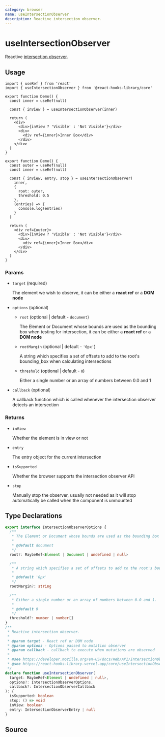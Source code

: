```yaml
---
category: browser
name: useIntersectionObserver
description: Reactive intersection observer.
---
```



<Playground>
  <Demo />
</Playground>

# useIntersectionObserver

Reactive [intersection observer](https://developer.mozilla.org/en-US/docs/Web/API/Intersection_Observer_API).

## Usage

```tsx
import { useRef } from 'react'
import { useIntersectionObserver } from '@react-hooks-library/core'

export function Demo() {
  const inner = useRef(null)

  const { inView } = useIntersectionObserver(inner)

  return (
    <div>
      <div>{inView ? 'Visible' : 'Not Visible'}</div>
      <div>
        <div ref={inner}>Inner Box</div>
      </div>
    </div>
  )
}
```

```tsx
export function Demo() {
  const outer = useRef(null)
  const inner = useRef(null)

  const { inView, entry, stop } = useIntersectionObserver(
    inner,
    {
      root: outer,
      threshold: 0.5
    },
    (entries) => {
      console.log(entries)
    }
  )

  return (
    <div ref={outer}>
      <div>{inView ? 'Visible' : 'Not Visible'}</div>
      <div>
        <div ref={inner}>Inner Box</div>
      </div>
    </div>
  )
}
```

### Params

- `target` (required)

  The element we wish to observe, it can be either a **react ref** or a **DOM node**

- `options` (optional)

  - `root` (optional | default - `document`)

    The Element or Document whose bounds are used as the bounding box when testing for intersection, it can be either a **react ref** or a **DOM node**

  - `rootMargin` (optional | default - `'0px'`)

    A string which specifies a set of offsets to add to the root's bounding_box when calculating intersections

  - `threshold` (optional | default - `0`)

    Either a single number or an array of numbers between 0.0 and 1

- `callback` (optional)

  A callback function which is called whenever the intersection observer detects an intersection

### Returns

- `inView`

  Whether the element is in view or not

- `entry`

  The entry object for the current intersection

- `isSupported`

  Whether the browser supports the intersection observer API

- `stop`

  Manually stop the observer, usually not needed as it will stop automatically be called when the component is unmounted

## Type Declarations

```typescript
export interface IntersectionObserverOptions {
  /**
   * The Element or Document whose bounds are used as the bounding box when testing for intersection.
   *
   * @default document
   */
  root?: MaybeRef<Element | Document | undefined | null>

  /**
   * A string which specifies a set of offsets to add to the root's bounding_box when calculating intersections.
   *
   * @default '0px'
   */
  rootMargin?: string

  /**
   * Either a single number or an array of numbers between 0.0 and 1.
   *
   * @default 0
   */
  threshold?: number | number[]
}
/**
 * Reactive intersection observer.
 *
 * @param target - React ref or DOM node
 * @param options - Options passed to mutation observer
 * @param callback - callback to execute when mutations are observed
 *
 * @see https://developer.mozilla.org/en-US/docs/Web/API/IntersectionObserver IntersectionObserver MDN
 * @see https://react-hooks-library.vercel.app/core/useIntersectionObserver
 */
declare function useIntersectionObserver(
  target: MaybeRef<Element | undefined | null>,
  options?: IntersectionObserverOptions,
  callback?: IntersectionObserverCallback
): {
  isSupported: boolean
  stop: () => void
  inView: boolean
  entry: IntersectionObserverEntry | null
}
```

## Source

<Source name="useIntersectionObserver" pkg="core" />
